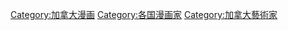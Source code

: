[[Category:加拿大漫画|Category:加拿大漫画]]
[[Category:各国漫画家|Category:各国漫画家]]
[[Category:加拿大藝術家|Category:加拿大藝術家]]